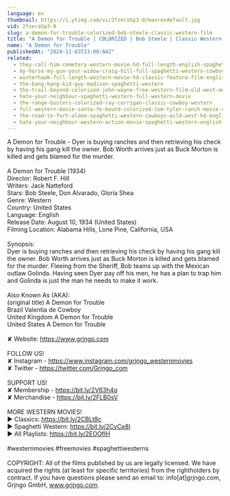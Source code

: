 ```yaml
---
language: en
thumbnail: https://i.ytimg.com/vi/2fzeraSp3-0/maxresdefault.jpg
vid: 2fzeraSp3-0
slug: a-demon-for-trouble-colorized-bob-steele-classic-western-film
title: "A Demon for Trouble | COLORIZED | Bob Steele | Classic Western Film"
name: "A Demon for Trouble"
publishedAt: "2024-11-03T23:00:04Z"
related:
  - they-call-him-cemetery-western-movie-hd-full-length-english-spaghetti-western
  - my-horse-my-gun-your-widow-craig-hill-full-spaghetti-western-cowboy-film-english
  - winterhawk-full-length-western-movie-hd-classic-feature-film-english-free-full-westerns
  - the-bang-bang-kid-guy-madison-spaghetti-western
  - the-trail-beyond-colorized-john-wayne-free-western-film-old-west-movie
  - hate-your-neighbour-spaghetti-western-full-western-movie
  - the-range-busters-colorized-ray-corrigan-classic-cowboy-western
  - full-western-movie-santa-fe-bound-colorized-tom-tyler-ranch-movie-outlaws
  - the-road-to-fort-alamo-spaghetti-western-cowboys-wild-west-hd-english
  - hate-your-neighbour-western-action-movie-spaghetti-western-english-cowboy-film
---
```


A Demon for Trouble - Dyer is buying ranches and then retrieving his check by having his gang kill the owner. Bob Worth arrives just as Buck Morton is killed and gets blamed for the murder.<br />
<br />
A Demon for Trouble (1934)<br />
Director: Robert F. Hill<br />
Writers: Jack Natteford<br />
Stars: Bob Steele, Don Alvarado, Gloria Shea<br />
Genre: Western<br />
Country: United States<br />
Language: English<br />
Release Date: August 10, 1934 (United States)<br />
Filming Location: Alabama Hills, Lone Pine, California, USA<br />
<br />
Synopsis:<br />
Dyer is buying ranches and then retrieving his check by having his gang kill the owner. Bob Worth arrives just as Buck Morton is killed and gets blamed for the murder. Fleeing from the Sheriff, Bob teams up with the Mexican outlaw Golinda. Having seen Dyer pay off his men, he has a plan to trap him and Golinda is just the man he needs to make it work.<br />
<br />
Also Known As (AKA):<br />
(original title) A Demon for Trouble<br />
Brazil Valentia de Cowboy<br />
United Kingdom A Demon for Trouble<br />
United States A Demon for Trouble<br />
<br />
✘ Website: https://www.grjngo.com<br />
<br />
FOLLOW US!<br />
✘ Instagram - https://www.instagram.com/grjngo_westernmovies<br />
✘ Twitter - https://twitter.com/Grjngo_com<br />
<br />
SUPPORT US!<br />
✘ Membership - https://bit.ly/2V63h4q<br />
✘ Merchandise - https://bit.ly/2FLB0sV<br />
<br />
MORE WESTERN MOVIES! <br />
► Classics: https://bit.ly/2CBLt8c <br />
► Spaghetti Western: https://bit.ly/2CyCe8I <br />
► All Playlists: https://bit.ly/2EOOfIH <br />
<br />
#westernmovies #freemovies #spaghettiwesterns<br />
<br />
COPYRIGHT: All of the films published by us are legally licensed. We have acquired the rights (at least for specific territories) from the rightholders by contract. If you have questions please send an email to: info[at]grjngo.com, Grjngo GmbH, www.grjngo.com.